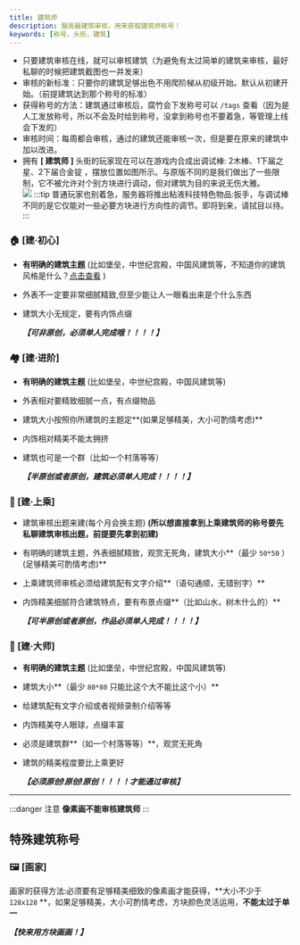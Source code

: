 ```yaml
---
title: 建筑师
description: 服务器建筑审核，用来获取建筑师称号！
keywords: [称号，头衔，建筑]
---
```


- 只要建筑审核在线，就可以审核建筑（为避免有太过简单的建筑来审核，最好私聊的时候把建筑截图也一并发来）
- 审核的新标准：只要你的建筑足够出色不用爬阶梯从初级开始。默认从初建开始。（前提建筑达到那个称号的标准）
- 获得称号的方法：建筑通过审核后，腐竹会下发称号可以 `/tags` 查看（因为是人工发放称号，所以不会及时给到称号，没拿到称号也不要着急，等管理上线会下发的）
- 审核时间：每周都会审核，通过的建筑还能审核一次，但是要在原来的建筑中加以改进。
- 拥有 **[ 建筑师 ]** 头街的玩家现在可以在游戏内合成出调试棒: 2木棒、1下届之星、2下届合金锭 ，摆放位置如图所示。与原版不同的是我们做出了一些限制，它不被允许对个别方块进行调动，但对建筑为目的来说无伤大雅。  
![](\img\build\e63fa0949e560c8d7b966fd268bc01e1.png)
:::tip
普通玩家也别着急，服务器将推出粘液科技特色物品:扳手，与调试棒不同的是它仅能对一些必要方块进行方向性的调节。即将到来，请拭目以待。
:::
### 🏠 \[建·初心\]

- **有明确的建筑主题** (比如堡垒，中世纪宫殿，中国风建筑等，不知道你的建筑风格是什么？[<u>点击查看</u>](https://www.bilibili.com/read/cv15967515/) )
- 外表不一定要非常细腻精致,但至少能让人一眼看出来是个什么东西
- 建筑大小无规定，要有内饰点缀

    ***【可非原创，必须单人完成哦！！！！】***

### 🏘 \[建·进阶\]

- **有明确的建筑主题** (比如堡垒，中世纪宫殿，中国风建筑等)
- 外表相对要精致细腻一点，有点缀物品
- 建筑大小按照你所建筑的主题定**(如果足够精美，大小可酌情考虑)**
- 内饰相对精美不能太拥挤
- 建筑也可是一个群（比如一个村落等等）

    ***【半原创或者原创，建筑必须单人完成！！！！】***

### 🏢 \[建·上乘\]

- 建筑审核出题来建\(每个月会换主题\) **\(所以想直接拿到上乘建筑师的称号要先私聊建筑审核出题，前提要先拿到初建\)**
- 有明确的建筑主题，外表细腻精致，观赏无死角，建筑大小**（最少 `50*50` ）(足够精美可酌情考虑)**
- 上乘建筑师审核必须给建筑配有文字介绍**（语句通顺，无错别字）**
- 内饰精美细腻符合建筑特点，要有布景点缀**（比如山水，树木什么的）**

    ***【可半原创或者原创，作品必须单人完成！！！！】***

### 🏰 \[建·大师\]

- **有明确的建筑主题** (比如堡垒，中世纪宫殿，中国风建筑等)
- 建筑大小**（最少 `80*80` 只能比这个大不能比这个小）**
- 给建筑配有文字介绍或者视频录制介绍等等
- 内饰精美夺人眼球，点缀丰富
- 必须是建筑群**（如一个村落等等）**，观赏无死角
- 建筑的精美程度要比上乘更好

  ***【必须原创!原创!原创！！！！才能通过审核】***
***
:::danger 注意
**像素画不能审核建筑师**
:::
## 特殊建筑称号
### 🖼 \[画家\] 
画家的获得方法:必须要有足够精美细致的像素画才能获得，**大小不少于 `128x128` **，如果足够精美，大小可酌情考虑，方块颜色灵活运用，**不能太过于单一**

  ***【快来用方块画画！】***